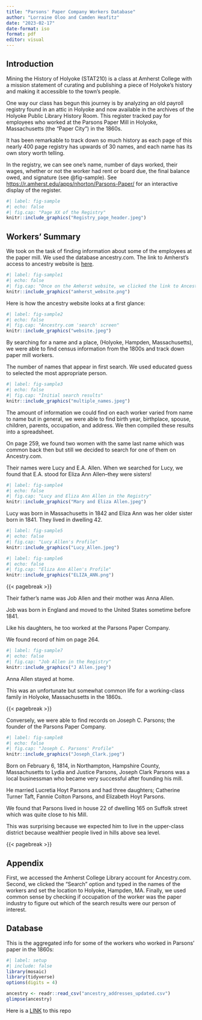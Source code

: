 ```yaml
---
title: "Parsons' Paper Company Workers Database"
author: "Lorraine Oloo and Camden Heafitz"
date: "2023-02-17"
date-format: iso
format: pdf
editor: visual
---
```


## Introduction

Mining the History of Holyoke (STAT210) is a class at Amherst College with a mission statement of curating and publishing a piece of Holyoke's history and making it accessible to the town's people.

One way our class has begun this journey is by analyzing an old payroll registry found in an attic in Holyoke and now available in the archives of the Holyoke Public Library History Room.
This register tracked pay for employees who worked at the Parsons Paper Mill in Holyoke, Massachusetts (the "Paper City") in the 1860s.

It has been remarkable to track down so much history as each page of this nearly 400 page registry has upwards of 30 names, and each name has its own story worth telling.

In the registry, we can see one's name, number of days worked, their wages, whether or not the worker had rent or board due, the final balance owed, and signature (see @fig-sample).
See [https://r.amherst.edu/apps/nhorton/Parsons-Paper/](https://r.amherst.edu/apps/nhorton/Parsons-Paper/) for an interactive display of the register.

```r
#| label: fig-sample
#| echo: false
#| fig.cap: "Page XX of the Registry"
knitr::include_graphics("Registry_page_header.jpeg")
```

## Workers' Summary

We took on the task of finding information about some of the employees at the paper mill.
We used the database ancestry.com.
The link to Amherst's access to ancestry website is [here](https://libguides.amherst.edu/c.php?g=944984&p=6812570).

```r
#| label: fig-sample1
#| echo: false
#| fig.cap: "Once on the Amherst website, we clicked the link to Ancestry Library Edition"
knitr::include_graphics("amherst_website.png")
```

Here is how the ancestry website looks at a first glance:

```r
#| label: fig-sample2
#| echo: false
#| fig.cap: "Ancestry.com 'search' screen"
knitr::include_graphics("website.jpeg")
```

By searching for a name and a place, (Holyoke, Hampden, Massachusetts), we were able to find census information from the 1800s and track down paper mill workers.

The number of names that appear in first search. We used educated guess to selected the most appropriate person.

```r
#| label: fig-sample3
#| echo: false
#| fig.cap: "Initial search results"
knitr::include_graphics("multiple_names.jpeg")
```

The amount of information we could find on each worker varied from name to name but in general, we were able to find birth year, birthplace, spouse, children, parents, occupation, and address. We then compiled these results into a spreadsheet. 

On page 259, we found two women with the same last name which was common back then but still we decided to search for one of them on Ancestry.com.

Their names were Lucy and E.A. Allen. When we searched for Lucy, we found that E.A. stood for Eliza Ann Allen--they were sisters!

```r
#| label: fig-sample4
#| echo: false
#| fig.cap: "Lucy and Eliza Ann Allen in the Registry"
knitr::include_graphics("Mary and Eliza Allen.jpeg")

```

Lucy was born in Massachusetts in 1842 and Eliza Ann was her older sister born in 1841. They lived in dwelling 42.

```r
#| label: fig-sample5
#| echo: false
#| fig.cap: "Lucy Allen's Profile"
knitr::include_graphics("Lucy_Allen.jpeg")
```

```r
#| label: fig-sample6
#| echo: false
#| fig.cap: "Eliza Ann Allen's Profile"
knitr::include_graphics("ELIZA_ANN.png")
```

{{< pagebreak >}}

Their father's name was Job Allen and their mother was Anna Allen.

Job was born in England and moved to the United States sometime before 1841.

Like his daughters, he too worked at the Parsons Paper Company.

We found record of him on page 264.

```r
#| label: fig-sample7
#| echo: false
#| fig.cap: "Job Allen in the Registry"
knitr::include_graphics("J Allen.jpeg")
```

Anna Allen stayed at home.

This was an unfortunate but somewhat common life for a working-class family in Holyoke, Massachusetts in the 1860s.

{{< pagebreak >}}

Conversely, we were able to find records on Joseph C. Parsons; the founder of the Parsons Paper Company.

```r
#| label: fig-sample8
#| echo: false
#| fig.cap: "Joseph C. Parsons' Profile"
knitr::include_graphics("Joseph_Clark.jpeg")
```

Born on February 6, 1814, in Northampton, Hampshire County, Massachusetts to Lydia and Justice Parsons, Joseph Clark Parsons was a local businessman who became very successful after founding his mill.

He married Lucretia Hoyt Parsons and had three daughters; Catherine Turner Taft, Fannie Colton Parsons, and Elizabeth Hoyt Parsons.

We found that Parsons lived in house 22 of dwelling 165 on Suffolk street which was quite close to his Mill.

This was surprising because we expected him to live in the upper-class district because wealthier people lived in hills above sea level. 

{{< pagebreak >}}

## **Appendix**

First, we accessed the Amherst College Library account for Ancestry.com. Second, we clicked the "Search" option and typed in the names of the workers and set the location to Holyoke, Hampden, MA. Finally, we used common sense by checking if occupation of the worker was the paper industry to figure out which of the search results were our person of interest.

## Database

This is the aggregated info for some of the workers who worked in Parsons' paper in the 1860s:

```r
#| label: setup
#| include: false
library(mosaic)
library(tidyverse)
options(digits = 4)
```

```r
ancestry <- readr::read_csv("ancestry_addresses_updated.csv")
glimpse(ancestry)
```

Here is a [LINK](https://github.com/STAT210-S23/Parsons_Paper_Register) to this repo
